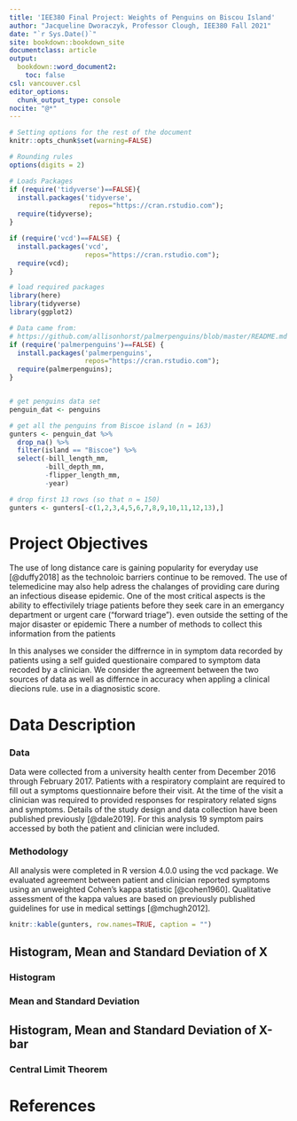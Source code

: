 ```yaml
---
title: 'IEE380 Final Project: Weights of Penguins on Biscou Island'
author: "Jacqueline Dworaczyk, Professor Clough, IEE380 Fall 2021"
date: "`r Sys.Date()`"
site: bookdown::bookdown_site
documentclass: article
output:
  bookdown::word_document2:
    toc: false
csl: vancouver.csl
editor_options: 
  chunk_output_type: console
nocite: "@*"
---
```


```r

# Setting options for the rest of the document
knitr::opts_chunk$set(warning=FALSE)

# Rounding rules
options(digits = 2)

# Loads Packages
if (require('tidyverse')==FALSE){
  install.packages('tidyverse',
                    repos="https://cran.rstudio.com");
  require(tidyverse);
}

if (require('vcd')==FALSE) {
  install.packages('vcd',
                   repos="https://cran.rstudio.com");
  require(vcd);
}

# load required packages
library(here)
library(tidyverse)
library(ggplot2)
```

```r
# Data came from:
# https://github.com/allisonhorst/palmerpenguins/blob/master/README.md
if (require('palmerpenguins')==FALSE) {
  install.packages('palmerpenguins',
                   repos="https://cran.rstudio.com");
  require(palmerpenguins);
}


# get penguins data set
penguin_dat <- penguins

# get all the penguins from Biscoe island (n = 163)
gunters <- penguin_dat %>% 
  drop_na() %>% 
  filter(island == "Biscoe") %>% 
  select(-bill_length_mm, 
         -bill_depth_mm,
         -flipper_length_mm,
         -year)

# drop first 13 rows (so that n = 150)
gunters <- gunters[-c(1,2,3,4,5,6,7,8,9,10,11,12,13),]
```

#
# Project Objectives

The use of long distance care is gaining popularity for everyday use [@duffy2018] as the technoloic barriers continue to be removed. The use of telemedicine may also help adress the chalanges of providing care during an  infectious disease epidemic. One of the most critical aspects is the ability to effectivilely triage patients before they seek care in an emergancy department or urgent care ("forward triage"). even outside the setting of the major disaster or epidemic  There a number of methods to collect this information from the patients 

In this analyses we consider the diffrernce in in symptom data recorded by patients using a self guided questionaire compared to symptom data recoded by a clinician. We consider the agreement between the two sources of data as well as differnce in accuracy when appling a clinical diecions rule.  use in a diagnosistic score. 

# Data Description

### Data

Data were collected from a university health center from December 2016 through February 2017. Patients with a respiratory complaint are required to fill out a symptoms questionnaire before their visit. At the time of the visit a clinician was required to provided responses for respiratory related signs and symptoms. Details of the study design and data collection have been published previously [@dale2019]. For this analysis 19 symptom pairs accessed by both the patient and clinician were included. 

### Methodology 

All analysis were completed in R version 4.0.0 using the vcd package. We evaluated agreement between patient and clinician reported symptoms using an unweighted Cohen's kappa statistic [@cohen1960]. Qualitative assessment of the kappa values are based on previously published guidelines for use in medical settings [@mchugh2012].   

```r
knitr::kable(gunters, row.names=TRUE, caption = "")
```

## Histogram, Mean and Standard Deviation of X

### Histogram

### Mean and Standard Deviation

## Histogram, Mean and Standard Deviation of X-bar

### Central Limit Theorem

# References





